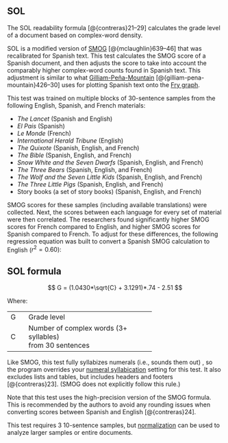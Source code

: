 ## SOL\index{SOL|(idxit} {#sec-sol-spanish}

The SOL readability formula [@{contreras}21–29] calculates the grade level of a document based on complex-word density.

SOL is a modified version of [SMOG](#sec-smog-test)\index{SMOG!variations!SOL (Spanish)} [@{mclaughlin}639–46] that was recalibrated for Spanish text.
This test calculates the SMOG score of a Spanish document, and then adjusts the score to take into account the comparably higher complex-word counts found in Spanish text.
This adjustment is similar to what [Gilliam-Peña-Mountain](#sec-gilliam-pena-mountain-fry-graph)\index{Gilliam-Peña-Mountain!compared to SOL} [@{gilliam-pena-mountain}426–30] uses for plotting Spanish text onto the [Fry graph](#sec-fry-test)\index{Fry}.

This test was trained on multiple blocks of 30-sentence samples from the following English, Spanish, and French materials:

- *The Lancet* (Spanish and English)
- *El Pais* (Spanish)
- *Le Monde* (French)
- *International Herald Tribune* (English)
- *The Quixote* (Spanish, English, and French)
- *The Bible* (Spanish, English, and French)
- *Snow White and the Seven Dwarfs* (Spanish, English, and French)
- *The Three Bears* (Spanish, English, and French)
- *The Wolf and the Seven Little Kids* (Spanish, English, and French)
- *The Three Little Pigs* (Spanish, English, and French)
- Story books (a set of story books) (Spanish, English, and French)

SMOG scores for these samples (including available translations) were collected.
Next, the scores between each language for every set of material were then correlated.
The researchers found significantly higher SMOG scores for French compared to English, and higher SMOG scores for Spanish compared to French.
To adjust for these differences, the following regression equation was built to convert a Spanish SMOG calculation to English ($r^2 = 0.60$):

::: {.callout-note icon=false}
## SOL formula

$$
G = (1.0430*\sqrt{C} + 3.1291)*.74 - 2.51
$$
:::

Where:

+:----+:----------------------------------------+
| G   | Grade level                             |
+-----+-----------------------------------------+
| C   | Number of complex words (3+ syllables)\ |
|     | from 30 sentences                       |
+-----+-----------------------------------------+

Like SMOG, this test fully syllabizes numerals\index{numerals!SOL} (i.e., sounds them out)
[, so the program overrides your [numeral syllabication](#sec-document-analysis) setting for this test]{.content-hidden when-profile="reference"}.
It also excludes lists and tables, but includes headers and footers [@{contreras}23]. (SMOG does not explicitly follow this rule.)

Note that this test uses the high-precision version of the SMOG formula.
This is recommended by the authors to avoid any rounding issues when converting scores between Spanish and English [@{contreras}24].

This test requires 3 10-sentence samples, but [normalization](#sec-glossary) can be used to analyze larger samples or entire documents.\index{SOL|)}